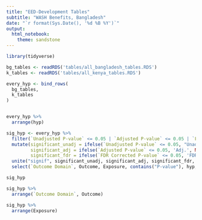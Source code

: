 ```yaml
---
title: "EED-Development Tables"
subtitle: "WASH Benefits, Bangladesh" 
date: "`r format(Sys.Date(), '%d %B %Y')`"
output: 
  html_notebook:
    theme: sandstone
---
```


```r
library(tidyverse)
```



```r
bg_tables <- readRDS('tables/all_bangladesh_tables.RDS')
k_tables <- readRDS('tables/all_kenya_tables.RDS')

```



```r
every_hyp <- bind_rows(
  bg_tables, 
  k_tables
) 


every_hyp %>% 
  arrange(hyp)
```

```r
sig_hyp <- every_hyp %>% 
  filter(`Unadjusted P-value` <= 0.05 | `Adjusted P-value` <= 0.05 | `FDR Corrected P-value` <= 0.05 ) %>% 
  mutate(significant_unadj = ifelse(`Unadjusted P-value` <= 0.05, "Unadj.", NA), 
         significant_adj = ifelse(`Adjusted P-value` <= 0.05, 'Adj.', NA), 
         significant_fdr = ifelse(`FDR Corrected P-value` <= 0.05, 'FDR', NA)) %>% 
  unite("signif", significant_unadj, significant_adj, significant_fdr, sep = ', ', na.rm = TRUE)  %>% 
  select(`Outcome Domain`, Outcome, Exposure, contains("P-value"), hyp, signif)
```

```r
sig_hyp

sig_hyp %>% 
  arrange(`Outcome Domain`, Outcome)

sig_hyp %>% 
  arrange(Exposure)
```

